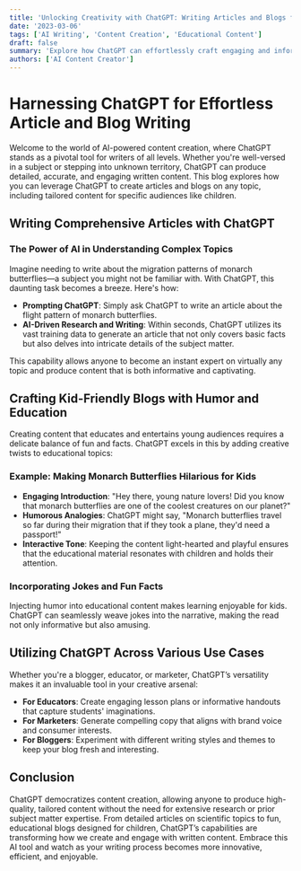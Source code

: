```yaml
---
title: 'Unlocking Creativity with ChatGPT: Writing Articles and Blogs for Any Topic'
date: '2023-03-06'
tags: ['AI Writing', 'Content Creation', 'Educational Content']
draft: false
summary: 'Explore how ChatGPT can effortlessly craft engaging and informative articles and blogs on a vast array of topics, even those you know little about, including a fun twist for younger audiences.'
authors: ['AI Content Creator']
---
```


# Harnessing ChatGPT for Effortless Article and Blog Writing

Welcome to the world of AI-powered content creation, where ChatGPT stands as a pivotal tool for writers of all levels. Whether you're well-versed in a subject or stepping into unknown territory, ChatGPT can produce detailed, accurate, and engaging written content. This blog explores how you can leverage ChatGPT to create articles and blogs on any topic, including tailored content for specific audiences like children.

## Writing Comprehensive Articles with ChatGPT

### The Power of AI in Understanding Complex Topics

Imagine needing to write about the migration patterns of monarch butterflies—a subject you might not be familiar with. With ChatGPT, this daunting task becomes a breeze. Here's how:

- **Prompting ChatGPT**: Simply ask ChatGPT to write an article about the flight pattern of monarch butterflies.
- **AI-Driven Research and Writing**: Within seconds, ChatGPT utilizes its vast training data to generate an article that not only covers basic facts but also delves into intricate details of the subject matter.

This capability allows anyone to become an instant expert on virtually any topic and produce content that is both informative and captivating.

## Crafting Kid-Friendly Blogs with Humor and Education

Creating content that educates and entertains young audiences requires a delicate balance of fun and facts. ChatGPT excels in this by adding creative twists to educational topics:

### Example: Making Monarch Butterflies Hilarious for Kids

- **Engaging Introduction**: "Hey there, young nature lovers! Did you know that monarch butterflies are one of the coolest creatures on our planet?"
- **Humorous Analogies**: ChatGPT might say, "Monarch butterflies travel so far during their migration that if they took a plane, they'd need a passport!"
- **Interactive Tone**: Keeping the content light-hearted and playful ensures that the educational material resonates with children and holds their attention.

### Incorporating Jokes and Fun Facts

Injecting humor into educational content makes learning enjoyable for kids. ChatGPT can seamlessly weave jokes into the narrative, making the read not only informative but also amusing.

## Utilizing ChatGPT Across Various Use Cases

Whether you're a blogger, educator, or marketer, ChatGPT’s versatility makes it an invaluable tool in your creative arsenal:

- **For Educators**: Create engaging lesson plans or informative handouts that capture students' imaginations.
- **For Marketers**: Generate compelling copy that aligns with brand voice and consumer interests.
- **For Bloggers**: Experiment with different writing styles and themes to keep your blog fresh and interesting.

## Conclusion

ChatGPT democratizes content creation, allowing anyone to produce high-quality, tailored content without the need for extensive research or prior subject matter expertise. From detailed articles on scientific topics to fun, educational blogs designed for children, ChatGPT’s capabilities are transforming how we create and engage with written content. Embrace this AI tool and watch as your writing process becomes more innovative, efficient, and enjoyable.
